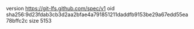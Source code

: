 version https://git-lfs.github.com/spec/v1
oid sha256:9d23fdab3cb3d2aa2bfae4a791851211daddfb9153be29a67edd55ea78bffc2c
size 5153
